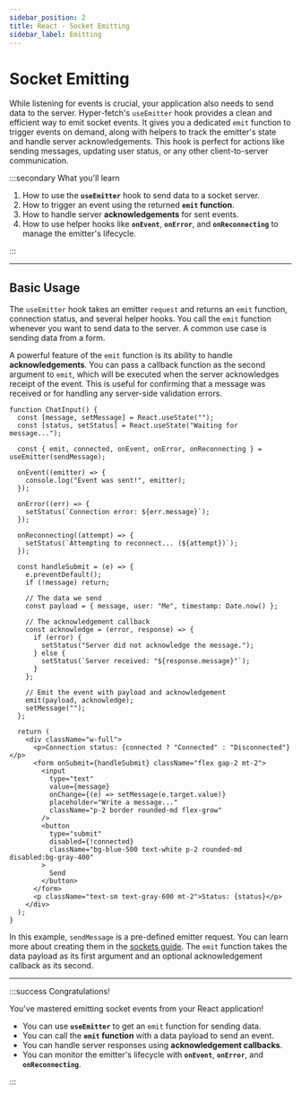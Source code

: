 ```yaml
---
sidebar_position: 2
title: React - Socket Emitting
sidebar_label: Emitting
---
```


# Socket Emitting

While listening for events is crucial, your application also needs to send data to the server. Hyper-fetch's
`useEmitter` hook provides a clean and efficient way to emit socket events. It gives you a dedicated `emit` function to
trigger events on demand, along with helpers to track the emitter's state and handle server acknowledgements. This hook
is perfect for actions like sending messages, updating user status, or any other client-to-server communication.

:::secondary What you'll learn

1.  How to use the **`useEmitter`** hook to send data to a socket server.
2.  How to trigger an event using the returned **`emit` function**.
3.  How to handle server **acknowledgements** for sent events.
4.  How to use helper hooks like **`onEvent`**, **`onError`**, and **`onReconnecting`** to manage the emitter's
    lifecycle.

:::

---

## Basic Usage

The `useEmitter` hook takes an emitter `request` and returns an `emit` function, connection status, and several helper
hooks. You call the `emit` function whenever you want to send data to the server. A common use case is sending data from
a form.

A powerful feature of the `emit` function is its ability to handle **acknowledgements**. You can pass a callback
function as the second argument to `emit`, which will be executed when the server acknowledges receipt of the event.
This is useful for confirming that a message was received or for handling any server-side validation errors.

```tsx live
function ChatInput() {
  const [message, setMessage] = React.useState("");
  const [status, setStatus] = React.useState("Waiting for message...");

  const { emit, connected, onEvent, onError, onReconnecting } = useEmitter(sendMessage);

  onEvent((emitter) => {
    console.log("Event was sent!", emitter);
  });

  onError((err) => {
    setStatus(`Connection error: ${err.message}`);
  });

  onReconnecting((attempt) => {
    setStatus(`Attempting to reconnect... (${attempt})`);
  });

  const handleSubmit = (e) => {
    e.preventDefault();
    if (!message) return;

    // The data we send
    const payload = { message, user: "Me", timestamp: Date.now() };

    // The acknowledgement callback
    const acknowledge = (error, response) => {
      if (error) {
        setStatus("Server did not acknowledge the message.");
      } else {
        setStatus(`Server received: "${response.message}"`);
      }
    };

    // Emit the event with payload and acknowledgement
    emit(payload, acknowledge);
    setMessage("");
  };

  return (
    <div className="w-full">
      <p>Connection status: {connected ? "Connected" : "Disconnected"}</p>
      <form onSubmit={handleSubmit} className="flex gap-2 mt-2">
        <input
          type="text"
          value={message}
          onChange={(e) => setMessage(e.target.value)}
          placeholder="Write a message..."
          className="p-2 border rounded-md flex-grow"
        />
        <button
          type="submit"
          disabled={!connected}
          className="bg-blue-500 text-white p-2 rounded-md disabled:bg-gray-400"
        >
          Send
        </button>
      </form>
      <p className="text-sm text-gray-600 mt-2">Status: {status}</p>
    </div>
  );
}
```

In this example, `sendMessage` is a pre-defined emitter request. You can learn more about creating them in the
[sockets guide](/guides/sockets/basics/emitters). The `emit` function takes the data payload as its first argument and
an optional acknowledgement callback as its second.

---

:::success Congratulations!

You've mastered emitting socket events from your React application!

- You can use **`useEmitter`** to get an `emit` function for sending data.
- You can call the **`emit` function** with a data payload to send an event.
- You can handle server responses using **acknowledgement callbacks**.
- You can monitor the emitter's lifecycle with **`onEvent`**, **`onError`**, and **`onReconnecting`**.

:::
